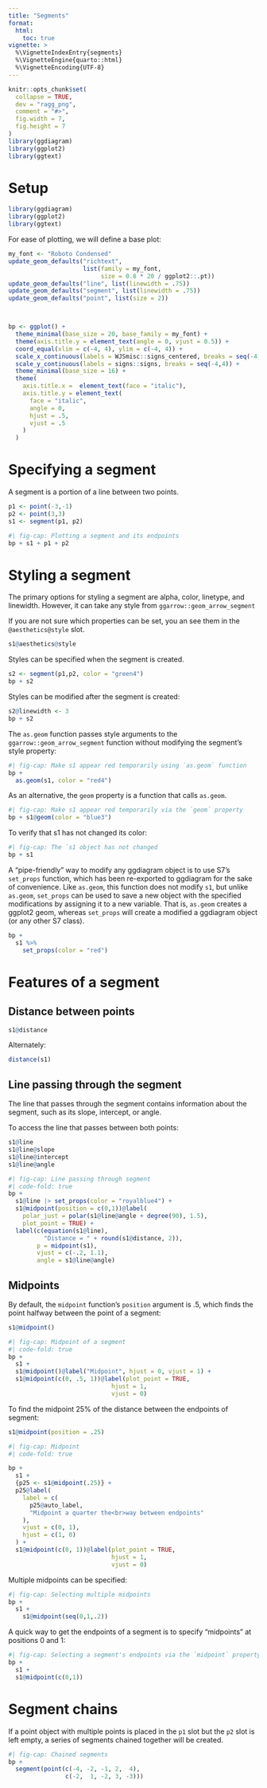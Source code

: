 ```yaml
---
title: "Segments"
format: 
  html:
    toc: true
vignette: >
  %\VignetteIndexEntry{segments}
  %\VignetteEngine{quarto::html}
  %\VignetteEncoding{UTF-8}
---
```


```r
knitr::opts_chunk$set(
  collapse = TRUE,
  dev = "ragg_png",
  comment = "#>",
  fig.width = 7,
  fig.height = 7
)
library(ggdiagram)
library(ggplot2)
library(ggtext)
```

# Setup

```r
library(ggdiagram)
library(ggplot2)
library(ggtext)
```

For ease of plotting, we will define a base plot:

```r
my_font <- "Roboto Condensed"
update_geom_defaults("richtext", 
                     list(family = my_font, 
                          size = 0.8 * 20 / ggplot2::.pt))
update_geom_defaults("line", list(linewidth = .75))
update_geom_defaults("segment", list(linewidth = .75))
update_geom_defaults("point", list(size = 2))



bp <- ggplot() +
  theme_minimal(base_size = 20, base_family = my_font) +
  theme(axis.title.y = element_text(angle = 0, vjust = 0.5)) +
  coord_equal(xlim = c(-4, 4), ylim = c(-4, 4)) +
  scale_x_continuous(labels = WJSmisc::signs_centered, breaks = seq(-4,4)) +
  scale_y_continuous(labels = signs::signs, breaks = seq(-4,4)) +
  theme_minimal(base_size = 16) +
  theme(
    axis.title.x =  element_text(face = "italic"),
    axis.title.y = element_text(
      face = "italic",
      angle = 0,
      hjust = .5,
      vjust = .5
    )
  )


```

# Specifying a segment

A segment is a portion of a line between two points.


```r
p1 <- point(-3,-1)
p2 <- point(3,3)
s1 <- segment(p1, p2)
```

```r
#| fig-cap: Plotting a segment and its endpoints
bp + s1 + p1 + p2
```

# Styling a segment

The primary options for styling a segment are alpha, color, linetype, and linewidth. However, it can take any style from `ggarrow::geom_arrow_segment`

If you are not sure which properties can be set, you an see them in the `@aesthetics@style` slot.

```r
s1@aesthetics@style
```


Styles can be specified when the segment is created.

```r
s2 <- segment(p1,p2, color = "green4")
bp + s2
```

Styles can be modified after the segment is created:

```r
s2@linewidth <- 3
bp + s2
```

The `as.geom` function passes style arguments to the `ggarrow::geom_arrow_segment` function without modifying the segment's style property:

```r
#| fig-cap: Make s1 appear red temporarily using `as.geom` function
bp +
  as.geom(s1, color = "red4")
```

As an alternative, the `geom` property is a function that calls `as.geom`. 

```r
#| fig-cap: Make s1 appear red temporarily via the `geom` property
bp + s1@geom(color = "blue3")
```

To verify that s1 has not changed its color:

```r
#| fig-cap: The `s1 object has not changed
bp + s1
```

A "pipe-friendly" way to modify any ggdiagram object is to use S7's `set_props` function, which has been re-exported to ggdiagram for the sake of convenience. Like `as.geom`, this function does not modify `s1`, but unlike `as.geom`, `set_props` can be used to save a new object with the specified modifications by assigning it to a new variable. That is, `as.geom` creates a ggplot2 geom, whereas `set_props` will create a modified a ggdiagram object (or any other S7 class).

```r
bp +
  s1 %>% 
    set_props(color = "red") 
```

# Features of a segment

## Distance between points

```r
s1@distance
```

Alternately:

```r
distance(s1)
```


## Line passing through the segment

The line that passes through the segment contains information about the segment, such as its slope, intercept, or angle.

To access the line that passes between both points:

```r
s1@line
s1@line@slope
s1@line@intercept
s1@line@angle
```


```r
#| fig-cap: Line passing through segment
#| code-fold: true
bp +
  s1@line |> set_props(color = "royalblue4") +
  s1@midpoint(position = c(0,1))@label(
    polar_just = polar(s1@line@angle + degree(90), 1.5), 
    plot_point = TRUE) +
  label(c(equation(s1@line), 
          "Distance = " + round(s1@distance, 2)), 
        p = midpoint(s1), 
        vjust = c(-.2, 1.1), 
        angle = s1@line@angle)
```


## Midpoints

By default, the `midpoint` function's `position` argument is .5, which finds the point halfway between the point of a segment:

```r
s1@midpoint()
```

```r
#| fig-cap: Midpoint of a segment
#| code-fold: true
bp +
  s1 +
  s1@midpoint()@label("Midpoint", hjust = 0, vjust = 1) +
  s1@midpoint(c(0, .5, 1))@label(plot_point = TRUE,
                             hjust = 1,
                             vjust = 0)
```


To find the midpoint 25% of the distance between the endpoints of segment:

```r
s1@midpoint(position = .25)
```


```r
#| fig-cap: Midpoint
#| code-fold: true

bp +
  s1 +
  {p25 <- s1@midpoint(.25)} +
  p25@label(
    label = c(
      p25@auto_label,
      "Midpoint a quarter the<br>way between endpoints"
    ),
    vjust = c(0, 1),
    hjust = c(1, 0)
  ) +
  s1@midpoint(c(0, 1))@label(plot_point = TRUE,
                             hjust = 1,
                             vjust = 0)
```

Multiple midpoints can be specified:

```r
#| fig-cap: Selecting multiple midpoints
bp + 
  s1 + 
    s1@midpoint(seq(0,1,.2))
```

A quick way to get the endpoints of a segment is to specify "midpoints" at positions 0 and 1:

```r
#| fig-cap: Selecting a segment's endpoints via the `midpoint` property.
bp + 
  s1 + 
  s1@midpoint(c(0,1))
```

# Segment chains

If a point object with multiple points is placed in the `p1` slot but the `p2` slot is left empty, a series of segments chained together will be created.

```r
#| fig-cap: Chained segments
bp + 
  segment(point(c(-4, -2, -1, 2,  4), 
                c(-2,  1, -2, 3, -3)))
```

